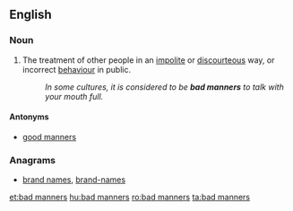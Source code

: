 ==English==

===Noun===
{{en-plural noun|head=[[bad]] [[manners]]}}

# The treatment of other people in an [[impolite]] or [[discourteous]] way, or incorrect [[behaviour]] in public.
#: ''In some cultures, it is considered to be '''bad manners''' to talk with your mouth full.''

====Antonyms====
* [[good manners]]

===Anagrams===
* [[brand names#English|brand names]], [[brand-names#English|brand-names]]

[[et:bad manners]]
[[hu:bad manners]]
[[ro:bad manners]]
[[ta:bad manners]]